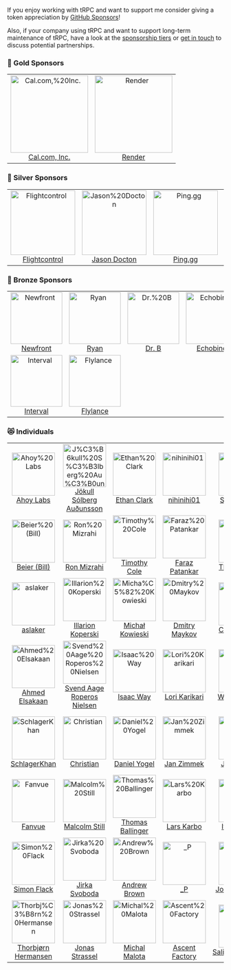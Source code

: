 <head>
  <link rel="canonical" href="https://trpc.io/docs/sponsors" />
</head>


If you enjoy working with tRPC and want to support me consider giving a token appreciation by [GitHub Sponsors](https://trpc.io/sponsor)!

Also, if your company using tRPC and want to support long-term maintenance of tRPC, have a look at the [sponsorship tiers](https://trpc.io/sponsor) or [get in touch](mailto:alex@trpc.io) to discuss potential partnerships.

<GithubSponsorButton />

<!-- SPONSORS:LIST:START -->
<!-- prettier-ignore-start -->
<!-- markdownlint-disable -->

### 🥇 Gold Sponsors

<table>
  <tr>
   <td align="center"><a href="https://cal.com/?ref=trpc"><img src="https://avatars.githubusercontent.com/u/79145102?v=4&s=180" width="180" alt="Cal.com,%20Inc."/><br />Cal.com, Inc.</a></td>
   <td align="center"><a href="https://render.com/?ref=trpc"><img src="https://avatars.githubusercontent.com/u/36424661?v=4&s=180" width="180" alt="Render"/><br />Render</a></td>
  </tr>
</table>

### 🥈 Silver Sponsors

<table>
  <tr>
   <td align="center"><a href="https://flightcontrol.dev/?ref=trpc"><img src="https://avatars.githubusercontent.com/u/87621213?v=4&s=150" width="150" alt="Flightcontrol"/><br />Flightcontrol</a></td>
   <td align="center"><a href="http://youarerad.org/?ref=trpc"><img src="https://avatars.githubusercontent.com/u/22589564?u=00737f7066b9bb06314a1ad7ca099ab252e101eb&v=4&s=150" width="150" alt="Jason%20Docton"/><br />Jason Docton</a></td>
   <td align="center"><a href="https://ping.gg/"><img src="https://avatars.githubusercontent.com/u/89191727?v=4&s=150" width="150" alt="Ping.gg"/><br />Ping.gg</a></td>
   <td align="center"><a href="https://www.prisma.io/?ref=trpc"><img src="https://avatars.githubusercontent.com/u/17219288?v=4&s=150" width="150" alt="prisma"/><br />prisma</a></td>
  </tr>
</table>

### 🥉 Bronze Sponsors

<table>
  <tr>
   <td align="center"><a href="https://www.newfront.com/?ref=trpc"><img src="https://avatars.githubusercontent.com/u/44950377?v=4&s=120" width="120" alt="Newfront"/><br />Newfront</a></td>
   <td align="center"><a href="https://standardresume.co/r/ryan-edge?ref=trpc"><img src="https://avatars.githubusercontent.com/u/6907797?u=71aca5cb761c401b4abbf100057978a76f2f5e22&v=4&s=120" width="120" alt="Ryan"/><br />Ryan</a></td>
   <td align="center"><a href="https://github.com/hidrb"><img src="https://avatars.githubusercontent.com/u/77294655?v=4&s=120" width="120" alt="Dr.%20B"/><br />Dr. B</a></td>
   <td align="center"><a href="http://echobind.com/?ref=trpc"><img src="https://avatars.githubusercontent.com/u/570840?v=4&s=120" width="120" alt="Echobind"/><br />Echobind</a></td>
   <td align="center"><a href="https://snaplet.dev/?ref=trpc"><img src="https://avatars.githubusercontent.com/u/69029941?v=4&s=120" width="120" alt="Snaplet"/><br />Snaplet</a></td>
  </tr>
  <tr>
   <td align="center"><a href="https://interval.com/?ref=trpc"><img src="https://avatars.githubusercontent.com/u/67802063?v=4&s=120" width="120" alt="Interval"/><br />Interval</a></td>
   <td align="center"><a href="http://flylance.com/?ref=trpc"><img src="https://avatars.githubusercontent.com/u/67534310?v=4&s=120" width="120" alt="Flylance"/><br />Flylance</a></td>
  </tr>
</table>

### 😻 Individuals

<table>
  <tr>
   <td align="center"><a href="https://ahoylabs.xyz/?ref=trpc"><img src="https://avatars.githubusercontent.com/u/95662801?v=4&s=100" width="100" alt="Ahoy%20Labs"/><br />Ahoy Labs</a></td>
   <td align="center"><a href="http://solberg.is/?ref=trpc"><img src="https://avatars.githubusercontent.com/u/701?u=0532b62166893d5160ef795c4c8b7512d971af05&v=4&s=100" width="100" alt="J%C3%B6kull%20S%C3%B3lberg%20Au%C3%B0unsson"/><br />Jökull Sólberg Auðunsson</a></td>
   <td align="center"><a href="https://yorick.sh/?ref=trpc"><img src="https://avatars.githubusercontent.com/u/8572133?u=247a2ef2eb9bdba02076dfd8c6a25169a8ba3464&v=4&s=100" width="100" alt="Ethan%20Clark"/><br />Ethan Clark</a></td>
   <td align="center"><a href="https://github.com/nihinihi01"><img src="https://avatars.githubusercontent.com/u/57569287?v=4&s=100" width="100" alt="nihinihi01"/><br />nihinihi01</a></td>
   <td align="center"><a href="https://samholmes.net/?ref=trpc"><img src="https://avatars.githubusercontent.com/u/8385528?u=63152744638f6b5df34941244016fa1a4b4a67bb&v=4&s=100" width="100" alt="Sam%20Holmes"/><br />Sam Holmes</a></td>
   <td align="center"><a href="https://maxgreenwald.me/?ref=trpc"><img src="https://avatars.githubusercontent.com/u/2615374?u=4c1402dd1e4e8ff7514f2e300adfe9b75ae76e85&v=4&s=100" width="100" alt="Max%20Greenwald"/><br />Max Greenwald</a></td>
  </tr>
  <tr>
   <td align="center"><a href="https://www.beekai.com/?ref=trpc"><img src="https://avatars.githubusercontent.com/u/10513364?u=a129aade5f9a7a92cf06172b47d67ccefc736933&v=4&s=100" width="100" alt="Beier%20(Bill)"/><br />Beier (Bill)</a></td>
   <td align="center"><a href="https://github.com/sronmiz"><img src="https://avatars.githubusercontent.com/u/50079487?u=a5c77b3b68319a8447e6a5a3d4d0f944d2b66c05&v=4&s=100" width="100" alt="Ron%20Mizrahi"/><br />Ron Mizrahi</a></td>
   <td align="center"><a href="https://timcole.me/?ref=trpc"><img src="https://avatars.githubusercontent.com/u/6754577?u=9dba0a4292ebe8e206257b62008ac4d1e1ca5a07&v=4&s=100" width="100" alt="Timothy%20Cole"/><br />Timothy Cole</a></td>
   <td align="center"><a href="https://farazpatankar.com/?ref=trpc"><img src="https://avatars.githubusercontent.com/u/10681116?u=694385b48756c6be01f289f8c419e95b3103fa84&v=4&s=100" width="100" alt="Faraz%20Patankar"/><br />Faraz Patankar</a></td>
   <td align="center"><a href="http://t3.gg/?ref=trpc"><img src="https://avatars.githubusercontent.com/u/6751787?u=3b31853b56349de39c66e73c14e6d34d047f0b53&v=4&s=100" width="100" alt="Theo%20Browne"/><br />Theo Browne</a></td>
   <td align="center"><a href="https://patrickjs.com/?ref=trpc"><img src="https://avatars.githubusercontent.com/u/1016365?u=47d964a94849ae3bd59cc1a66e5f4aad0c43d2a2&v=4&s=100" width="100" alt="PatrickJS"/><br />PatrickJS</a></td>
  </tr>
  <tr>
   <td align="center"><a href="https://github.com/aslaker"><img src="https://avatars.githubusercontent.com/u/51129804?u=72424dea624e663c5df731ad9852636f5c4471e5&v=4&s=100" width="100" alt="aslaker"/><br />aslaker</a></td>
   <td align="center"><a href="https://www.illarionvk.com/?ref=trpc"><img src="https://avatars.githubusercontent.com/u/5012724?u=f6f510f226382df2ebcea4a1935aaa94eacfcda4&v=4&s=100" width="100" alt="Illarion%20Koperski"/><br />Illarion Koperski</a></td>
   <td align="center"><a href="https://github.com/utevo"><img src="https://avatars.githubusercontent.com/u/29740731?u=8582d7cf3bee56a610b6db878a7627cbdf32d8de&v=4&s=100" width="100" alt="Micha%C5%82%20Kowieski"/><br />Michał Kowieski</a></td>
   <td align="center"><a href="https://github.com/dmaykov"><img src="https://avatars.githubusercontent.com/u/6147048?u=8ae662ac99e91917062164de0d9404002b99cf2e&v=4&s=100" width="100" alt="Dmitry%20Maykov"/><br />Dmitry Maykov</a></td>
   <td align="center"><a href="https://chrisbradley.dev/?ref=trpc"><img src="https://avatars.githubusercontent.com/u/11767079?u=e64f67faffd350af19aa896ff89a0708829e9a2a&v=4&s=100" width="100" alt="Chris%20Bradley"/><br />Chris Bradley</a></td>
   <td align="center"><a href="https://tryhackme.com/p/zast99?ref=trpc"><img src="https://avatars.githubusercontent.com/u/29718978?u=b9dd3b8f5f77bffb47e98ad0084bd94198d266c0&v=4&s=100" width="100" alt="Mateo%20Carriqu%C3%AD"/><br />Mateo Carriquí</a></td>
  </tr>
  <tr>
   <td align="center"><a href="https://elsakaan.dev/?ref=trpc"><img src="https://avatars.githubusercontent.com/u/20271968?u=ab95f47bb661569e9b4ab1dadfdb802b77f9d1c6&v=4&s=100" width="100" alt="Ahmed%20Elsakaan"/><br />Ahmed Elsakaan</a></td>
   <td align="center"><a href="https://github.com/Sven1106"><img src="https://avatars.githubusercontent.com/u/28002895?v=4&s=100" width="100" alt="Svend%20Aage%20Roperos%20Nielsen"/><br />Svend Aage Roperos Nielsen</a></td>
   <td align="center"><a href="https://github.com/iway1"><img src="https://avatars.githubusercontent.com/u/12774588?u=e664ed8bd364b3e9103d080d72087e25904c6cab&v=4&s=100" width="100" alt="Isaac%20Way"/><br />Isaac Way</a></td>
   <td align="center"><a href="https://github.com/LoriKarikari"><img src="https://avatars.githubusercontent.com/u/7902980?u=d016e5a9c337fbd4c60a7ea61352185f8b88b585&v=4&s=100" width="100" alt="Lori%20Karikari"/><br />Lori Karikari</a></td>
   <td align="center"><a href="http://wyatt.dev/?ref=trpc"><img src="https://avatars.githubusercontent.com/u/42128929?u=15dfd6d0ab827079a400ce33f0f78408637cb5ec&v=4&s=100" width="100" alt="Wyatt%20Schulte"/><br />Wyatt Schulte</a></td>
   <td align="center"><a href="https://hampuskraft.com/?ref=trpc"><img src="https://avatars.githubusercontent.com/u/24176136?u=87f4c5cd23ae2c8b66cfca5f2ac393795b9fbf13&v=4&s=100" width="100" alt="Hampus%20Kraft"/><br />Hampus Kraft</a></td>
  </tr>
  <tr>
   <td align="center"><a href="https://iamkhan.io/?ref=trpc"><img src="https://avatars.githubusercontent.com/u/6490268?v=4&s=100" width="100" alt="SchlagerKhan"/><br />SchlagerKhan</a></td>
   <td align="center"><a href="https://lindeneg.org/?ref=trpc"><img src="https://avatars.githubusercontent.com/u/30244485?u=70f85b684ede25d672974d81a42049b718fd33af&v=4&s=100" width="100" alt="Christian"/><br />Christian</a></td>
   <td align="center"><a href="https://github.com/danielyogel"><img src="https://avatars.githubusercontent.com/u/2037064?u=625c1b7bf16f83a378545126927aebed2db86bac&v=4&s=100" width="100" alt="Daniel%20Yogel"/><br />Daniel Yogel</a></td>
   <td align="center"><a href="https://github.com/jzimmek"><img src="https://avatars.githubusercontent.com/u/40382?v=4&s=100" width="100" alt="Jan%20Zimmek"/><br />Jan Zimmek</a></td>
   <td align="center"><a href="http://jwyce.gg/?ref=trpc"><img src="https://avatars.githubusercontent.com/u/16946573?u=a67088146d57205cf6201bee1add2e24cd811229&v=4&s=100" width="100" alt="Jared%20Wyce"/><br />Jared Wyce</a></td>
   <td align="center"><a href="http://francisprovost.com/?ref=trpc"><img src="https://avatars.githubusercontent.com/u/6840361?v=4&s=100" width="100" alt="Francis%20Provost"/><br />Francis Provost</a></td>
  </tr>
  <tr>
   <td align="center"><a href="https://github.com/fanvue"><img src="https://avatars.githubusercontent.com/u/72873652?v=4&s=100" width="100" alt="Fanvue"/><br />Fanvue</a></td>
   <td align="center"><a href="https://mstill.dev/blog?ref=trpc"><img src="https://avatars.githubusercontent.com/u/2567177?u=77d13b33c5d1bd4c9085abee5faddf42e6d5d5dc&v=4&s=100" width="100" alt="Malcolm%20Still"/><br />Malcolm Still</a></td>
   <td align="center"><a href="http://ballingt.com/?ref=trpc"><img src="https://avatars.githubusercontent.com/u/458879?u=4b045ac75d721b6ac2b42a74d7d37f61f0414031&v=4&s=100" width="100" alt="Thomas%20Ballinger"/><br />Thomas Ballinger</a></td>
   <td align="center"><a href="https://larskarbo.no/?ref=trpc"><img src="https://avatars.githubusercontent.com/u/10865165?v=4&s=100" width="100" alt="Lars%20Karbo"/><br />Lars Karbo</a></td>
   <td align="center"><a href="http://www.ivanbuncic.com/?ref=trpc"><img src="https://avatars.githubusercontent.com/u/29887111?v=4&s=100" width="100" alt="Ivan%20Buncic"/><br />Ivan Buncic</a></td>
   <td align="center"><a href="https://www.linkedin.com/in/zomars/?ref=trpc"><img src="https://avatars.githubusercontent.com/u/3504472?u=e0fa7d7acefff37b6735387dc45d448717dbf8e2&v=4&s=100" width="100" alt="Omar%20L%C3%B3pez"/><br />Omar López</a></td>
  </tr>
  <tr>
   <td align="center"><a href="https://github.com/simonflk"><img src="https://avatars.githubusercontent.com/u/4867329?v=4&s=100" width="100" alt="Simon%20Flack"/><br />Simon Flack</a></td>
   <td align="center"><a href="https://github.com/svobik7"><img src="https://avatars.githubusercontent.com/u/761766?u=1771454e0852904ddf71fe74e493e228331dd27a&v=4&s=100" width="100" alt="Jirka%20Svoboda"/><br />Jirka Svoboda</a></td>
   <td align="center"><a href="https://github.com/andrew-werdna"><img src="https://avatars.githubusercontent.com/u/8261769?u=ef025d7679533700957db0df9f74bd5d7d8c4a2a&v=4&s=100" width="100" alt="Andrew%20Brown"/><br />Andrew Brown</a></td>
   <td align="center"><a href="https://github.com/PabloRosales"><img src="https://avatars.githubusercontent.com/u/2329117?u=dbec433b960a36275e1ba331460e7ead1ee8fb28&v=4&s=100" width="100" alt="_P"/><br />_P</a></td>
   <td align="center"><a href="https://josephlozano.dev/?ref=trpc"><img src="https://avatars.githubusercontent.com/u/12260694?u=ff3b7d8dd83573506fc866e4581d916544ee15e8&v=4&s=100" width="100" alt="Joseph%20Lozano"/><br />Joseph Lozano</a></td>
   <td align="center"><a href="https://austinsdev.com/portfolio?ref=trpc"><img src="https://avatars.githubusercontent.com/u/1623983?u=3054cfbee08ca58eda4105c886cba6c472256534&v=4&s=100" width="100" alt="Austin%20S."/><br />Austin S.</a></td>
  </tr>
  <tr>
   <td align="center"><a href="http://skalar.no/?ref=trpc"><img src="https://avatars.githubusercontent.com/u/92300?v=4&s=100" width="100" alt="Thorbj%C3%B8rn%20Hermansen"/><br />Thorbjørn Hermansen</a></td>
   <td align="center"><a href="https://jonas-strassel.de/?ref=trpc"><img src="https://avatars.githubusercontent.com/u/4662748?u=e4a5cc2d110935a5c88fcbc02925d733fcc0bbb9&v=4&s=100" width="100" alt="Jonas%20Strassel"/><br />Jonas Strassel</a></td>
   <td align="center"><a href="https://jobsinjs.com/?ref=trpc"><img src="https://avatars.githubusercontent.com/u/141704?u=3eba1b12a74987d406a98dbcb7f1d4fc2efe0390&v=4&s=100" width="100" alt="Michal%20Malota"/><br />Michal Malota</a></td>
   <td align="center"><a href="https://github.com/AscentFactory"><img src="https://avatars.githubusercontent.com/u/33631274?v=4&s=100" width="100" alt="Ascent%20Factory"/><br />Ascent Factory</a></td>
   <td align="center"><a href="https://github.com/SalihOsmankovic"><img src="https://avatars.githubusercontent.com/u/45540328?v=4&s=100" width="100" alt="SalihOsmankovic"/><br />SalihOsmankovic</a></td>
   <td align="center"><a href="https://lucasfsantos.com/?ref=trpc"><img src="https://avatars.githubusercontent.com/u/11416392?u=e1d9e059b8738791e80b18b7a976b921aa659c2a&v=4&s=100" width="100" alt="Lucas%20Santos"/><br />Lucas Santos</a></td>
  </tr>
</table>

<!-- markdownlint-restore -->
<!-- prettier-ignore-end -->
<!-- SPONSORS:LIST:END -->
